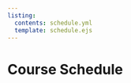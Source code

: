 ```yaml
---
listing: 
  contents: schedule.yml
  template: schedule.ejs
---
```


# Course Schedule {.unnumbered}
